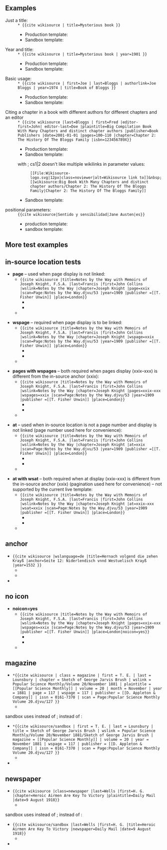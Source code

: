 {{Testcases notice |toc=on}}

==Examples==
;Just a title:
:<code><nowiki>* {{cite wikisource | title=Mysterious book }}</nowiki></code>
:*Production template: {{cite wikisource | title = Mysterious book }}
:*Sandbox template: {{cite wikisource/sandbox | title = Mysterious book }}
;Year and title:
:<code><nowiki>* {{cite wikisource | title=Mysterious book | year=1901 }}</nowiki></code>
:*Production template: {{cite wikisource | title = Mysterious book | year = 1901 }}
:*Sandbox template: {{cite wikisource/sandbox | title = Mysterious book | year = 1901 }}
;Basic usage:
:<code><nowiki>* {{cite wikisource | first=Joe | last=Bloggs | authorlink=Joe Bloggs | year=1974 | title=Book of Bloggs }}</nowiki></code>
:*Production template: {{cite wikisource | first=Joe | last=Bloggs | authorlink=Joe Bloggs | year=1974 | title=Book of Bloggs }}
:*Sandbox template: {{cite wikisource/sandbox | first=Joe | last=Bloggs | authorlink=Joe Bloggs | year=1974 | title=Book of Bloggs }}
; Citing a chapter in a book with different authors for different chapters and an editor
:<code><nowiki>* {{cite wikisource |last=Bloggs | first=Fred |editor-first=John| editor-last=Doe  |plaintitle=Big Compilation Book With Many Chapters and distinct chapter authors |publisher=Book Publishers |date=2001-01-01 |pages=100–110 |chapter=Chapter 2: The History Of The Bloggs Family |isbn=123456789X}}</nowiki></code>
:*Production template: {{cite wikisource |last=Bloggs | first=Fred |editor-first=John| editor-last=Doe |plaintitle=Big Book With Many Chapters and distinct chapter authors|publisher=Book Publishers |date=2001-01-01 |pages=100–110 |chapter=Chapter 2: The History Of The Bloggs Family |isbn=123456789X}}
:*Sandbox template: {{cite wikisource/sandbox |last=Bloggs | first=Fred |editor-first=John| editor-last=Doe |plaintitle=Big Book With Many Chapters and distinct chapter authors|publisher=Book Publishers |date=2001-01-01 |pages=100–110 |chapter=Chapter 2: The History Of The Bloggs Family |isbn=123456789X}}
:with {{para|noicon|yes}}; cs1|2 doesn't like multiple wikilinks in parameter values:
::<code><nowiki>[[File:Wikisource-logo.svg|12px|class=noviewer|alt=Wikisource link to]]&amp;nbsp;[[wikisource:Big Book With Many Chapters and distinct chapter authors/Chapter 2: The History Of The Bloggs Family|Chapter 2: The History Of The Bloggs Family]]</nowiki></code>
:*Sandbox template: {{cite wikisource/sandbox |last=Bloggs | first=Fred |editor-first=John| editor-last=Doe |plaintitle=Big Book With Many Chapters and distinct chapter authors|publisher=Book Publishers |date=2001-01-01 |pages=100–110 |chapter=Chapter 2: The History Of The Bloggs Family |isbn=123456789X|noicon=yes}}
;positional parameters:
:<code><nowiki>{{cite wikisource|Sentido y sensibilidad|Jane Austen|es}}</nowiki></code>
:*production template: {{cite wikisource|Sentido y sensibilidad|Jane Austen|es}}
:*sandbox template: {{cite wikisource/sandbox|Sentido y sensibilidad|Jane Austen|es}}

==More test examples==
{{testcase table|title=Heimskringla|author=[[Snorri Sturluson]]|year=c. 1230}}

{{testcase table|title=Prose Edda|author=[[Snorri Sturluson]]|others=Trans. Rasmus Björn Anderson|year=c. 1220}}

{{testcase table|title=Poetic Edda|author=Unknown}}

{{testcase table|first=Charles |last=Darwin |title=The Origin of Species |year=1859 |page=488 |wslink=Page:Origin_of_Species_1859_facsimile.djvu/500}}

{{testcase table|title=Gunpowder Plot Sermon|wslink=Gunpowder Plot Sermon|last=Andrewes |first=Lancelot |authorlink=Lancelot Andrewes |coauthors= |year=1606 |publisher= |location= |page= |pages= |scan=|ref={{sfnref|Andrewes|1606}} }}

{{testcase table|author=Plato |wslink=Charmides (Plato) |title=Charmides |others=[[Benjamin Jowett|Jowett, Benjamin]] (translator)}}

==in-source location tests==
*'''page''' – used when page display is not linked:
**<code><nowiki>{{cite wikisource |title=Notes by the Way with Memoirs of Joseph Knight, F.S.A. |last=Francis |first=John Collins |wslink=Notes by the Way |chapter=Joseph Knight |page=xxix |scan=Page:Notes by the Way.djvu/53 |year=1909 |publisher =[[T. Fisher Unwin]] |place=London}}</nowiki></code>
***{{cite wikisource |title=Notes by the Way with Memoirs of Joseph Knight, F.S.A. |last=Francis |first=John Collins |wslink=Notes by the Way |chapter=Joseph Knight |page=xxix |scan=Page:Notes by the Way.djvu/53 |year=1909 |publisher =[[T. Fisher Unwin]] |place=London}}
***{{cite wikisource/sandbox |title=Notes by the Way with Memoirs of Joseph Knight, F.S.A. |last=Francis |first=John Collins |wslink=Notes by the Way |chapter=Joseph Knight |page=xxix |scan=Page:Notes by the Way.djvu/53 |year=1909 |publisher =[[T. Fisher Unwin]] |place=London}}
**{{cite wikisource/sandbox |title=Notes by the Way with Memoirs of Joseph Knight, F.S.A. |last=Francis |first=John Collins |wslink=Notes by the Way |chapter=Joseph Knight |page=xxix |scan=Page:Notes by the Way.djvu/53 |year=1909 |publisher =[[T. Fisher Unwin]] |place=London|_debug=yes}}

*'''wspage''' – required when page display is to be linked:
**<code><nowiki>{{cite wikisource |title=Notes by the Way with Memoirs of Joseph Knight, F.S.A. |last=Francis |first=John Collins |wslink=Notes by the Way |chapter=Joseph Knight |wspage=xxix |scan=Page:Notes by the Way.djvu/53 |year=1909 |publisher =[[T. Fisher Unwin]] |place=London}}</nowiki></code>
***{{cite wikisource |title=Notes by the Way with Memoirs of Joseph Knight, F.S.A. |last=Francis |first=John Collins |wslink=Notes by the Way |chapter=Joseph Knight |wspage=xxix |scan=Page:Notes by the Way.djvu/53 |year=1909 |publisher =[[T. Fisher Unwin]] |place=London}}
***{{cite wikisource/sandbox |title=Notes by the Way with Memoirs of Joseph Knight, F.S.A. |last=Francis |first=John Collins |wslink=Notes by the Way |chapter=Joseph Knight |wspage=xxix |scan=Page:Notes by the Way.djvu/53 |year=1909 |publisher =[[T. Fisher Unwin]] |place=London}}
**{{cite wikisource/sandbox |title=Notes by the Way with Memoirs of Joseph Knight, F.S.A. |last=Francis |first=John Collins |wslink=Notes by the Way |chapter=Joseph Knight |wspage=xxix |scan=Page:Notes by the Way.djvu/53 |year=1909 |publisher =[[T. Fisher Unwin]] |place=London|_debug=yes}}

*'''pages with wspages''' – both required when pages display (xxix–xxx) is different from the in-source anchor (xxix):
**<code><nowiki>{{cite wikisource |title=Notes by the Way with Memoirs of Joseph Knight, F.S.A. |last=Francis |first=John Collins |wslink=Notes by the Way |chapter=Joseph Knight |pages=xxix–xxx |wspages=xxix |scan=Page:Notes by the Way.djvu/53 |year=1909 |publisher =[[T. Fisher Unwin]] |place=London}}</nowiki></code>
***{{cite wikisource |title=Notes by the Way with Memoirs of Joseph Knight, F.S.A. |last=Francis |first=John Collins |wslink=Notes by the Way |chapter=Joseph Knight |pages=xxix–xxx |wspages=xxix |scan=Page:Notes by the Way.djvu/53 |year=1909 |publisher =[[T. Fisher Unwin]] |place=London}}
***{{cite wikisource/sandbox |title=Notes by the Way with Memoirs of Joseph Knight, F.S.A. |last=Francis |first=John Collins |wslink=Notes by the Way |chapter=Joseph Knight |pages=xxix–xxx |wspages=xxix |scan=Page:Notes by the Way.djvu/53 |year=1909 |publisher =[[T. Fisher Unwin]] |place=London}}
**{{cite wikisource/sandbox |title=Notes by the Way with Memoirs of Joseph Knight, F.S.A. |last=Francis |first=John Collins |wslink=Notes by the Way |chapter=Joseph Knight |pages=xxix–xxx |wspages=xxix |scan=Page:Notes by the Way.djvu/53 |year=1909 |publisher =[[T. Fisher Unwin]] |place=London|_debug=yes}}

*'''at''' – used when in-source location is not a page number and display is not linked (page number used here for convenience):
**<code><nowiki>{{cite wikisource |title=Notes by the Way with Memoirs of Joseph Knight, F.S.A. |last=Francis |first=John Collins |wslink=Notes by the Way |chapter=Joseph Knight |at=xxix |scan=Page:Notes by the Way.djvu/53 |year=1909 |publisher =[[T. Fisher Unwin]] |place=London}}</nowiki></code>
***{{cite wikisource |title=Notes by the Way with Memoirs of Joseph Knight, F.S.A. |last=Francis |first=John Collins |wslink=Notes by the Way |chapter=Joseph Knight |at=xxix |scan=Page:Notes by the Way.djvu/53 |year=1909 |publisher =[[T. Fisher Unwin]] |place=London}}
***{{cite wikisource/sandbox |title=Notes by the Way with Memoirs of Joseph Knight, F.S.A. |last=Francis |first=John Collins |wslink=Notes by the Way |chapter=Joseph Knight |at=xxix |scan=Page:Notes by the Way.djvu/53 |year=1909 |publisher =[[T. Fisher Unwin]] |place=London}}
**{{cite wikisource/sandbox |title=Notes by the Way with Memoirs of Joseph Knight, F.S.A. |last=Francis |first=John Collins |wslink=Notes by the Way |chapter=Joseph Knight |at=xxix |scan=Page:Notes by the Way.djvu/53 |year=1909 |publisher =[[T. Fisher Unwin]] |place=London|_debug=yes}}

*'''at with wsat''' – both required when at display (xxix–xxx) is different from the in-source anchor (xxix) (pagination used here for convenience) – {{para|wsat}} not supported by the current live template:
**<code><nowiki>{{cite wikisource |title=Notes by the Way with Memoirs of Joseph Knight, F.S.A. |last=Francis |first=John Collins |wslink=Notes by the Way |chapter=Joseph Knight |at=xxix–xxx |wsat=xxix |scan=Page:Notes by the Way.djvu/53 |year=1909 |publisher =[[T. Fisher Unwin]] |place=London}}</nowiki></code>
***{{cite wikisource |title=Notes by the Way with Memoirs of Joseph Knight, F.S.A. |last=Francis |first=John Collins |wslink=Notes by the Way |chapter=Joseph Knight |at=xxix–xxx |wsat=xxix |scan=Page:Notes by the Way.djvu/53 |year=1909 |publisher =[[T. Fisher Unwin]] |place=London}}
***{{cite wikisource/sandbox |title=Notes by the Way with Memoirs of Joseph Knight, F.S.A. |last=Francis |first=John Collins |wslink=Notes by the Way |chapter=Joseph Knight |at=xxix–xxx |wsat=xxix |scan=Page:Notes by the Way.djvu/53 |year=1909 |publisher =[[T. Fisher Unwin]] |place=London}}
**{{cite wikisource/sandbox |title=Notes by the Way with Memoirs of Joseph Knight, F.S.A. |last=Francis |first=John Collins |wslink=Notes by the Way |chapter=Joseph Knight |at=xxix–xxx |wsat=xxix |scan=Page:Notes by the Way.djvu/53 |year=1909 |publisher =[[T. Fisher Unwin]] |place=London|_debug=yes}}

==anchor==
*<code><nowiki>{{cite wikisource |wslanguage=de |title=Hernach volgend die zehen Krayß |anchor=Seite 12: Niderlendisch vnnd Westuelisch Krayß |year=1532 }}</nowiki></code>
**{{cite wikisource |wslanguage=de |title=Hernach volgend die zehen Krayß |anchor=Seite 12: Niderlendisch vnnd Westuelisch Krayß |year=1532 }}
**{{cite wikisource/sandbox |wslanguage=de |title=Hernach volgend die zehen Krayß |anchor=Seite 12: Niderlendisch vnnd Westuelisch Krayß |year=1532 }}
*{{cite wikisource/sandbox |wslanguage=de |title=Hernach volgend die zehen Krayß |anchor=Seite 12: Niderlendisch vnnd Westuelisch Krayß |year=1532 |_debug=yes}}

==no icon==
*'''noicon=yes'''
**<code><nowiki>{{cite wikisource |title=Notes by the Way with Memoirs of Joseph Knight, F.S.A. |last=Francis |first=John Collins |wslink=Notes by the Way |chapter=Joseph Knight |pages=xxix–xxx |wspages=xxix |scan=Page:Notes by the Way.djvu/53 |year=1909 |publisher =[[T. Fisher Unwin]] |place=London|noicon=yes}}</nowiki></code>
***{{cite wikisource |title=Notes by the Way with Memoirs of Joseph Knight, F.S.A. |last=Francis |first=John Collins |wslink=Notes by the Way |chapter=Joseph Knight |pages=xxix–xxx |wspages=xxix |scan=Page:Notes by the Way.djvu/53 |year=1909 |publisher =[[T. Fisher Unwin]] |place=London|noicon=yes}}
***{{cite wikisource/sandbox |title=Notes by the Way with Memoirs of Joseph Knight, F.S.A. |last=Francis |first=John Collins |wslink=Notes by the Way |chapter=Joseph Knight |pages=xxix–xxx |wspages=xxix |scan=Page:Notes by the Way.djvu/53 |year=1909 |publisher =[[T. Fisher Unwin]] |place=London|noicon=yes}}
**{{cite wikisource/sandbox |title=Notes by the Way with Memoirs of Joseph Knight, F.S.A. |last=Francis |first=John Collins |wslink=Notes by the Way |chapter=Joseph Knight |pages=xxix–xxx |wspages=xxix |scan=Page:Notes by the Way.djvu/53 |year=1909 |publisher =[[T. Fisher Unwin]] |place=London|noicon=yes|_debug=yes}}

==magazine==
*<code><nowiki>*{{cite wikisource
 | class        = magazine
 | first        = T. E.
 | last         = Lounsbury
 | chapter      = Sketch of George Jarvis Brush
 | wslink       = Popular Science Monthly/Volume 20/November 1881
 | plaintitle   = [[Popular Science Monthly]]
 | volume       = 20
 | month        = November
 | year         = 1881
 | page         = 117
 | wspage       = 117
 | publisher    = [[D. Appleton & Company]]
 | issn         = 0161-7370
 | scan         = Page:Popular Science Monthly Volume 20.djvu/127
}}</nowiki></code>
**{{cite wikisource
 | class        = magazine
 | first        = T. E.
 | last         = Lounsbury
 | chapter      = Sketch of George Jarvis Brush
 | wslink       = Popular Science Monthly/Volume 20/November 1881
 | plaintitle   = [[Popular Science Monthly]]
 | volume       = 20
 | month        = November
 | year         = 1881
 | page         = 117
 | wspage       = 117
 | publisher    = [[D. Appleton & Company]]
 | issn         = 0161-7370
 | scan         = Page:Popular Science Monthly Volume 20.djvu/127
}}
sandbox uses {{para|title}} instead of {{para|chapter}}; {{para|magazine}} instead of {{para|plaintitle}}:
*<code><nowiki>*{{cite wikisource/sandbox
 | first        = T. E.
 | last         = Lounsbury
 | title        = Sketch of George Jarvis Brush
 | wslink       = Popular Science Monthly/Volume 20/November 1881/Sketch of George Jarvis Brush
 | magazine     = [[Popular Science Monthly]]
 | volume       = 20
 | year         = November 1881
 | wspage       = 117
 | publisher    = [[D. Appleton & Company]]
 | issn         = 0161-7370
 | scan         = Page:Popular Science Monthly Volume 20.djvu/127
}}</nowiki></code>
**{{cite wikisource/sandbox
 | first        = T. E.
 | last         = Lounsbury
 | title        = Sketch of George Jarvis Brush
 | wslink       = Popular Science Monthly/Volume 20/November 1881/Sketch of George Jarvis Brush
 | magazine     = [[Popular Science Monthly]]
 | volume       = 20
 | year         = November 1881
 | wspage       = 117
 | publisher    = [[D. Appleton & Company]]
 | issn         = 0161-7370
 | scan         = Page:Popular Science Monthly Volume 20.djvu/127
}}
*{{cite wikisource/sandbox
 | first        = T. E.
 | last         = Lounsbury
 | title        = Sketch of George Jarvis Brush
 | wslink       = Popular Science Monthly/Volume 20/November 1881/Sketch of George Jarvis Brush
 | magazine     = [[Popular Science Monthly]]
 | volume       = 20
 | year         = November 1881
 | wspage       = 117
 | publisher    = [[D. Appleton & Company]]
 | issn         = 0161-7370
 | scan         = Page:Popular Science Monthly Volume 20.djvu/127
|_debug=yes
}}

==newspaper==
*<code><nowiki>{{cite wikisource  |class=newspaper |last=Wells |first=H. G. |chapter=Heroic Airmen Are Key To Victory |plaintitle=Daily Mail |date=9 August 1918}}</nowiki></code>
**{{cite wikisource  |class=newspaper |last=Wells |first=H. G. |chapter=Heroic Airmen Are Key To Victory |plaintitle=Daily Mail |date=9 August 1918}}
sandbox uses {{para|title}} instead of {{para|chapter}}; {{para|newspaper}} instead of {{para|plaintitle}}:
*<code><nowiki>{{cite wikisource/sandbox |last=Wells |first=H. G. |title=Heroic Airmen Are Key To Victory |newspaper=Daily Mail |date=9 August 1918}}</nowiki></code>
**{{cite wikisource/sandbox |last=Wells |first=H. G. |title=Heroic Airmen Are Key To Victory |newspaper=Daily Mail |date=9 August 1918}}
*{{cite wikisource/sandbox |last=Wells |first=H. G. |title=Heroic Airmen Are Key To Victory |newspaper=Daily Mail |date=9 August 1918 |_debug=yes}}